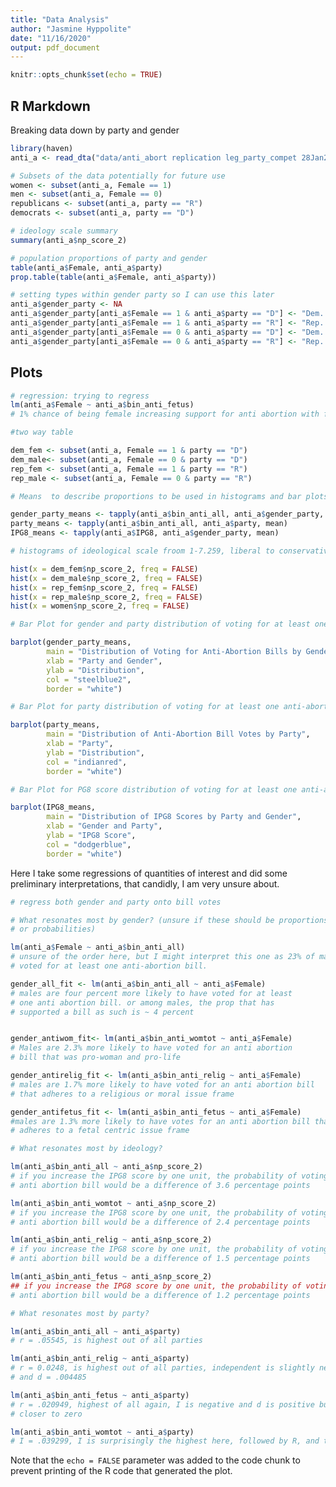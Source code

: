 ```yaml
---
title: "Data Analysis"
author: "Jasmine Hyppolite"
date: "11/16/2020"
output: pdf_document
---
```


```r
knitr::opts_chunk$set(echo = TRUE)
```

## R Markdown




Breaking data down by party and gender

```r

library(haven)
anti_a <- read_dta("data/anti_abort replication leg_party_compet 28Jan20.dta")

# Subsets of the data potentially for future use
women <- subset(anti_a, Female == 1)
men <- subset(anti_a, Female == 0)
republicans <- subset(anti_a, party == "R")
democrats <- subset(anti_a, party == "D")

# ideology scale summary 
summary(anti_a$np_score_2)

# population proportions of party and gender
table(anti_a$Female, anti_a$party)
prop.table(table(anti_a$Female, anti_a$party))

# setting types within gender party so I can use this later
anti_a$gender_party <- NA
anti_a$gender_party[anti_a$Female == 1 & anti_a$party == "D"] <- "Dem. Woman"
anti_a$gender_party[anti_a$Female == 1 & anti_a$party == "R"] <- "Rep. Woman"
anti_a$gender_party[anti_a$Female == 0 & anti_a$party == "D"] <- "Dem. Man"
anti_a$gender_party[anti_a$Female == 0 & anti_a$party == "R"] <- "Rep. Man"

```

##  Plots

```r
# regression: trying to regress 
lm(anti_a$Female ~ anti_a$bin_anti_fetus)
# 1% chance of being female increasing support for anti abortion with fetus bill

#two way table

dem_fem <- subset(anti_a, Female == 1 & party == "D")
dem_male<- subset(anti_a, Female == 0 & party == "D")
rep_fem <- subset(anti_a, Female == 1 & party == "R")
rep_male <- subset(anti_a, Female == 0 & party == "R")

# Means  to describe proportions to be used in histograms and bar plots

gender_party_means <- tapply(anti_a$bin_anti_all, anti_a$gender_party, mean)
party_means <- tapply(anti_a$bin_anti_all, anti_a$party, mean)
IPG8_means <- tapply(anti_a$IPG8, anti_a$gender_party, mean)

# histograms of ideological scale froom 1-7.259, liberal to conservative

hist(x = dem_fem$np_score_2, freq = FALSE)
hist(x = dem_male$np_score_2, freq = FALSE)
hist(x = rep_fem$np_score_2, freq = FALSE)
hist(x = rep_male$np_score_2, freq = FALSE)
hist(x = women$np_score_2, freq = FALSE)

# Bar Plot for gender and party distribution of voting for at least one anti-abortion bill

barplot(gender_party_means,
        main = "Distribution of Voting for Anti-Abortion Bills by Gender and Party",
        xlab = "Party and Gender",
        ylab = "Distribution",
        col = "steelblue2",
        border = "white")

# Bar Plot for party distribution of voting for at least one anti-abortion bill

barplot(party_means,
        main = "Distribution of Anti-Abortion Bill Votes by Party",
        xlab = "Party",
        ylab = "Distribution",
        col = "indianred",
        border = "white")

# Bar Plot for PG8 score distribution of voting for at least one anti-abortion bill

barplot(IPG8_means,
        main = "Distribution of IPG8 Scores by Party and Gender",
        xlab = "Gender and Party",
        ylab = "IPG8 Score",
        col = "dodgerblue",
        border = "white")


```

Here I take some regressions of quantities of interest and did some preliminary interpretations, that candidly, I am very unsure about. 

```r
# regress both gender and party onto bill votes

# What resonates most by gender? (unsure if these should be proportions 
# or probabilities)

lm(anti_a$Female ~ anti_a$bin_anti_all)
# unsure of the order here, but I might interpret this one as 23% of males having 
# voted for at least one anti-abortion bill. 

gender_all_fit <- lm(anti_a$bin_anti_all ~ anti_a$Female)
# males are four percent more likely to have voted for at least 
# one anti abortion bill. or among males, the prop that has
# supported a bill as such is ~ 4 percent 


gender_antiwom_fit<- lm(anti_a$bin_anti_womtot ~ anti_a$Female)
# Males are 2.3% more likely to have voted for an anti abortion 
# bill that was pro-woman and pro-life

gender_antirelig_fit <- lm(anti_a$bin_anti_relig ~ anti_a$Female)
# males are 1.7% more likely to have voted for an anti abortion bill 
# that adheres to a religious or moral issue frame

gender_antifetus_fit <- lm(anti_a$bin_anti_fetus ~ anti_a$Female)
#males are 1.3% more likely to have votes for an anti abortion bill that 
# adheres to a fetal centric issue frame

# What resonates most by ideology?

lm(anti_a$bin_anti_all ~ anti_a$np_score_2)
# if you increase the IPG8 score by one unit, the probability of voting for an 
# anti abortion bill would be a difference of 3.6 percentage points

lm(anti_a$bin_anti_womtot ~ anti_a$np_score_2)
# if you increase the IPG8 score by one unit, the probability of voting for an 
# anti abortion bill would be a difference of 2.4 percentage points

lm(anti_a$bin_anti_relig ~ anti_a$np_score_2)
# if you increase the IPG8 score by one unit, the probability of voting for an 
# anti abortion bill would be a difference of 1.5 percentage points

lm(anti_a$bin_anti_fetus ~ anti_a$np_score_2)
## if you increase the IPG8 score by one unit, the probability of voting for an 
# anti abortion bill would be a difference of 1.2 percentage points

# What resonates most by party?

lm(anti_a$bin_anti_all ~ anti_a$party)
# r = .05545, is highest out of all parties

lm(anti_a$bin_anti_relig ~ anti_a$party)
# r = 0.0248, is highest out of all parties, independent is slightly negative
# and d = .004485

lm(anti_a$bin_anti_fetus ~ anti_a$party)
# r = .020949, highest of all again, I is negative and d is positive but 
# closer to zero

lm(anti_a$bin_anti_womtot ~ anti_a$party)
# I = .039299, I is surprisingly the highest here, followed by R, and then D
```

Note that the `echo = FALSE` parameter was added to the code chunk to prevent printing of the R code that generated the plot.
